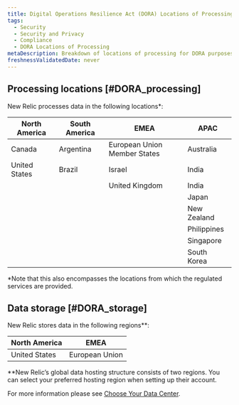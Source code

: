 ```yaml
---
title: Digital Operations Resilience Act (DORA) Locations of Processing
tags:
  - Security
  - Security and Privacy
  - Compliance
  - DORA Locations of Processing
metaDescription: Breakdown of locations of processing for DORA purposes.
freshnessValidatedDate: never
---
```


## Processing locations [#DORA_processing]

New Relic processes data in the following locations*:
 
<table>
    <thead>
        <tr>
            <th style={{ width: "200px" }}>
            North America
            </th>
            <th>
            South America
            </th>
            <th>
            EMEA
            </th>
            <th>
            APAC
            </th>
        </tr>
    </thead>
    <tbody>
        <tr>
            <td>
            Canada
            </td>
            <td>
            Argentina
            </td>
            <td>
            European Union Member States
            </td>
            <td>
            Australia
            </td>
         </tr>
        <tr>
            <td>
            United States
            </td>
            <td>
            Brazil
            </td>
            <td>
            Israel
            </td>
            <td>
            India
            </td>
        </tr>
        <tr>
            <td>
            </td>
            <td>
            </td>
            <td>
            United Kingdom
            </td>
            <td>
            India
            </td>
        </tr>
        <tr>
            <td>
            </td>
            <td>
            </td>
            <td>
            </td>
            <td>
            Japan
            </td>
        </tr>
        <tr>
            <td>
            </td>
            <td>
            </td>
            <td>
            </td>
            <td>
            New Zealand
            </td>
        </tr>
        <tr>
            <td>
            </td>
            <td>
            </td>
            <td>
            </td>
            <td>
            Philippines
            </td>
        </tr>
        <tr>
            <td>
            </td>
            <td>
            </td>
            <td>
            </td>
            <td>
            Singapore
            </td>
        </tr>
        <tr>
            <td>
            </td>
            <td>
            </td>
            <td>
            </td>
            <td>
            South Korea
            </td>
        </tr>
    </tbody>
</table>

*Note that this also encompasses the locations from which the regulated services are provided.

## Data storage [#DORA_storage]

New Relic stores data in the following regions**:
<table>
    <thead>
        <tr>
            <th style={{ width: "200px" }}>
            North America
            </th>
            <th>
            EMEA
            </th>
        </tr>
    </thead>   
<tbody>
        <tr>
            <td>
            United States
            </td>
            <td>
            European Union
            </td>
        </tr>
    </tbody>
</table>

**New Relic’s global data hosting structure consists of two regions. You can select your preferred hosting region when setting up their account. 

For more information please see [Choose Your Data Center](/docs/accounts/accounts-billing/account-setup/choose-your-data-center/).
